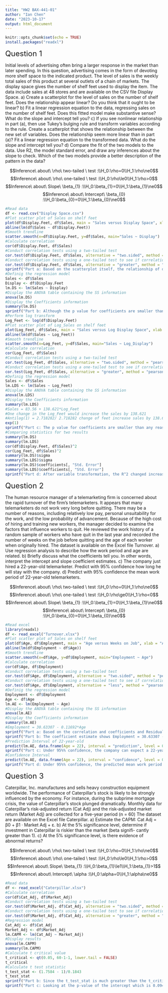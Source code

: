```yaml
---
title: "HW2 BAX-441-01"
author: "Ian Chen"
date: "2023-10-17"
output: html_document
---
```


```r
knitr::opts_chunk$set(echo = TRUE)
install.packages("readxl")
```
<font size="5">Question 1</font>

Initial levels of advertising often bring a larger response in the market than later spending. In this question, advertising comes in the form of devoting more shelf space to the indicated product. The level of sales is the weekly total sales of this product at several outlets of a chain of markets. The display space gives the number of shelf feet used to display the item. The data include sales at 48 stores and are available on the CSV file Display Space.
a) Create a scatterplot for the level of sales on the number of shelf feet. Does the relationship appear linear? Do you think that it ought to be linear?
b) Fit a linear regression equation to the data, regressing sales on the number of shelf feet. Does this fitted model make substantive sense? What do the slope and intercept tell you?
c) If you see nonlinear relationship in part (a), then use Tukey’s bulging rule and transform variables according to the rule. Create a scatterplot that shows the relationship between the new set of variables. Does the relationship seem more linear than in part (a)? Fit a linear regression equation to the transformed data. What do the slope and intercept tell you?
d) Compare the fit of the two models to the data. Use R2, the model standard error, and draw any inferences about the slope to check. Which of the two models provide a better description of the pattern in the data?

$$Inference\ about\ \rho\ two-tailed \ test :\\H_0:\rho=0\\H_1:\rho\ne0$$
$$Inference\ about\ \rho\ one-tailed \ test :\\H_0:\rho\le0\\H_1:\rho>0$$
$$Inference\ about\ Slope\ \beta_{1} :\\H_0:\beta_{1}=0\\H_1:\beta_{1}\ne0$$
$$Inference\ about\ Intercept\ \beta_{0} :\\H_0:\beta_{0}=0\\H_1:\beta_{0}\ne0$$
```r
#Read data
df <- read.csv("Display Space.csv")
#Plot scatter plot of Sales on shelf feet
plot(df$Display.Feet, df$Sales, main = "Sales versus Display Space", xlab = "Shelf Feet", ylab = "Level of Sales")
abline(lm(df$Sales ~ df$Display.Feet))
#Smooth trendline
scatter.smooth(x=df$Display.Feet, y=df$Sales, main="Sales ~ Display") 
#Calculate correlation
cor(df$Display.Feet, df$Sales)
#Conduct correlation tests using a two-tailed test
cor.test(df$Display.Feet, df$Sales, alternative = "two.sided", method = "pearson")
#Conduct correlation tests using a one-tailed test to see if correlation is positive
cor.test(df$Display.Feet, df$Sales, alternative = "greater", method = "pearson")
sprintf("Part a: Based on the scatterplot itself, the relationship of display feet and level of sales does not appear to be linear. And it doesn't ought to be linear as it seems very logical that the affect of display space on sales would have diminishing marginal effects, hence there is only so much impact you can pose on sales by enlarging the display space up until  a certain limit.")
#Definig the regression model
Sales <- df$Sales
Display <- df$Display.Feet
lm.DS <- lm(Sales ~ Display)
#Display the ANOVA table containing the SS information
anova(lm.DS)
#Display the Coefficients information
summary(lm.DS)
sprintf("Part b: Although the p value for coefficients are smaller than any reasonable signigicane level and it seems it shows strong correlation, but the scatter plot shows signs of nonlinear relationship, we should perform response variable transformation based on Tukey’s bulging rule. From the summaries from the model itself, the slope tells us there is a strong positive relationship(one change in display feet makes sales level increase 39.76), the intercept tells us that with zero display feet, a product still has a sales level of 93.03(might be online orders or prodcuts sold by shipments rather than on shelf), and if we set the display feet as 1, the predicted sales level would be 132.79, these conclusions are misleading as previously mentioned.")
#Perform log transform
Log_Feet <- log(df$Display.Feet)
#Plot scatter plot of Log_Sales on shelf feet
plot(Log_Feet, df$Sales, main = "Sales versus Log Display Space", xlab = "Log Shelf Feet", ylab = "Sales")
abline(lm(df$Sales ~ Log_Feet))
#Smooth trendline
scatter.smooth(x=Log_Feet, y=df$Sales, main="Sales ~ Log_Display") 
#Calculate correlation
cor(Log_Feet, df$Sales)
#Conduct correlation tests using a two-tailed test
cor.test(Log_Feet, df$Sales, alternative = "two.sided", method = "pearson")
#Conduct correlation tests using a one-tailed test to see if correlation is positive
cor.test(Log_Feet, df$Sales, alternative = "greater", method = "pearson")
#Definig the regression model
Sales <- df$Sales
lm.LDS <- lm(Sales ~ Log_Feet)
#Display the ANOVA table containing the SS information
anova(lm.LDS)
#Display the Coefficients information
summary(lm.LDS)
#Sales = 83.56 + 138.621*Log_Feet
#One change in the Log_Feet would increase the sales by 138.621
#Antilog(1) = 2.718282/ 2.718282 change of feet increase sales by 138.621
exp(1)
sprintf("Part c: The p value for coefficients are smaller than any reasonable signigicane level and it seems it shows strong correlation, after variable transformation the correlation is even stronger and it does seem more linear than part a. The slope and interception tells us that an increase of 2.718282 in display feet will increase the sales by 138.621, and if we set the display feet as 2.718282, the predicted sales level would be 222.181.")
#Comparing statistics for two results
summary(lm.DS)
summary(lm.LDS)
cor(df$Display.Feet, df$Sales)^2
cor(Log_Feet, df$Sales)^2
summary(lm.DS)$sigma
summary(lm.LDS)$sigma
summary(lm.DS)$coefficients[, "Std. Error"]
summary(lm.LDS)$coefficients[, "Std. Error"]
sprintf("Part d: After variable transformation, the R^2 changed increased from 0.712 to 0.8153, residual standard error decreased from 51.59 to 41.31, and the p-value is smaller after the transformation, which all shows statistical significance that the second model provides a better description of the pattern in the data.")
```
<font size="5">Question 2</font>


The human resource manager of a telemarketing firm is concerned about the rapid turnover of the firm’s telemarketers. It appears that many telemarketers do not work very long before quitting. There may be a number of reasons, including relatively low pay, personal unsuitability for the work, and the low probability of advancement. Because of the high cost of hiring and training new workers, the manager decided to examine the factors that influence workers to quit. He reviewed the work history of a random sample of workers who have quit in the last year and recorded the number of weeks on the job before quitting and the age of each worker when originally hired. The dataset is available on the Excel file Turnover.
a) Use regression analysis to describe how the work period and age are related.
b) Briefly discuss what the coefficients tell you. In other words, interpret the intercept and slope coefficient estimates.
c) The company just hired a 22-year-old telemarketer. Predict with 95% confidence how long he will stay with the company.
d) Predict with 95% confidence the mean work period of 22-year-old telemarketers.

$$Inference\ about\ \rho\ two-tailed \ test :\\H_0:\rho=0\\H_1:\rho\ne0$$
$$Inference\ about\ \rho\ one-tailed \ test :\\H_0:\rho\ge0\\H_1:\rho<0$$
$$Inference\ about\ Slope\ \beta_{1} :\\H_0:\beta_{1}=0\\H_1:\beta_{1}\ne0$$
$$Inference\ about\ Intercept\ \beta_{0} :\\H_0:\beta_{0}=0\\H_1:\beta_{0}\ne0$$
```r
#Read excel
library(readxl)
df <- read_excel("Turnover.xlsx")
#Plot scatter plot of Sales on shelf feet
plot(df$Age, df$Employment, main = "Age versus Weeks on Job", xlab = "Age", ylab = "Weeks on Job")
abline(lm(df$Employment ~ df$Age))
#Smooth trendline
scatter.smooth(x=df$Age, y=df$Employment, main="Employment ~ Age") 
#Calculate correlation
cor(df$Age, df$Employment)
#Conduct correlation tests using a two-tailed test
cor.test(df$Age, df$Employment, alternative = "two.sided", method = "pearson")
#Conduct correlation tests using a one-tailed test to see if correlation is negative
cor.test(df$Age, df$Employment, alternative = "less", method = "pearson")
#Definig the regression model
Employment <- df$Employment
Age <- df$Age
lm.AE <- lm(Employment ~ Age)
#Display the ANOVA table containing the SS information
anova(lm.AE)
#Display the Coefficients information
summary(lm.AE)
#Employment = 30.63307 - 0.11692*Age
sprintf("Part a: Based on the correlation and coefficients and Residual standard error of the model, we know that there is a weak negative relationship between Age and weeks employees stay on the job. With a correlation of -0.434 and residual standard error of 1.813. And p-value for slope is lower than any reasonable significance level. Which both give strong evidence that the model fits. ")
sprintf("Part b: The coefficient estimate shows Employment = 30.63307 - 0.11692*Age, given an employee who joined the company at age 20, the estimated weeks he or she would stay on the job is 28.29467 weeks. In other words an increase of one year in age would decrease the weeks of staying on the job by 0.11692.")
#Prediction Interval of 22-year-old
predict(lm.AE, data.frame(Age = 22), interval = "prediction", level = 0.95)
sprintf("Part c: Under 95%% confidence, the company can expect a 22-year-old telemarketer would stay with the company for 28.0609 weeks. We are 95%% confident that the interval between 24.33377 weeks and 31.78804 weeks contains the predicted time a 22-year-old telemarketer will stay with the company.")
#Confidence Interval
predict(lm.AE, data.frame(Age = 22), interval = "confidence", level = 0.95)
sprintf("Part d: Under 95%% confidence, the predicted mean work period of 22-year-old telemarketers would be  28.0609 weeks. We are 95%% confident that the interval between 27.13291 weeks and 28.9889 weeks contains the mean predicted work period 22-year-old telemarketers will stay with the company.")
```
<font size="5">Question 3</font>

Caterpillar, Inc. manufactures and sells heavy construction equipment worldwide. The performance of Caterpillar’s stock is likely to be strongly influenced by the economy. For instance, during the subprime mortgage crisis, the value of Caterpillar’s stock plunged dramatically. Monthly data for Caterpillar’s risk-adjusted return (Cat Adj) and the risk-adjusted market return (Market Adj) are collected for a five-year period (n = 60) The dataset are available on the Excel file Caterpillar.
a) Estimate the CAPM: Cat Adj = β0 + β1 · Market Adj + ε.
b) At the 5% significance level, determine if investment in Caterpillar is riskier than the market (beta signifi-
cantly greater than 1).
c) At the 5% significance level, is there evidence of abnormal returns?

$$Inference\ about\ \rho\ two-tailed \ test :\\H_0:\rho=0\\H_1:\rho\ne0$$
$$Inference\ about\ \rho\ one-tailed \ test :\\H_0:\rho\le0\\H_1:\rho>0$$
$$Inference\ about\ Slope\ \beta_{1} :\\H_0:\beta_{1}\le1\\H_1:\beta_{1}>1$$
$$Inference\ about\ Intercept\ \alpha :\\H_0:\alpha=0\\H_1:\alpha\ne0$$
```r
#Read data
df <- read_excel("Caterpillar.xlsx")
#Calculate correlation
cor(df$Cat_Adj, df$Market_Adj)
#Conduct correlation tests using a two-tailed test
cor.test(df$Market_Adj, df$Cat_Adj, alternative = "two.sided", method = "pearson")
#Conduct correlation tests using a one-tailed test to see if correlation is negative
cor.test(df$Market_Adj, df$Cat_Adj, alternative = "greater", method = "pearson")
#Regression model
Cat_Adj <- df$Cat_Adj
Market_Adj <- df$Market_Adj
lm.CAPM <- lm(Cat_Adj ~ Market_Adj)
#Display results
anova(lm.CAPM)
summary(lm.CAPM)
#Calculate t critical value
t_critical <- qt(0.05, 60-1-1, lower.tail = FALSE)
t_critical
#Calculate t test statistic
t_test_stat <- (1.7584 - 1)/0.1843
t_test_stat
sprintf("Part b: Since the t_test_stat is much greater than the t_critical, for a right-tailed test we reject H0: beta <= 1. We infer at 5%% significance level that beta > 1 and is statistically significant. Investment in Caterpillar is riskier than the market.")
sprintf("Part c: Looking at the p-value of the intercept which is 0.0945 is greater than 0.05 significance level, so we fail to reject the null, and conclude that there is not enough evidence of abnormal returns")
```